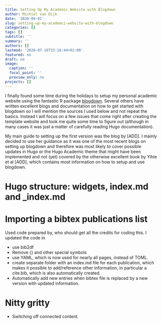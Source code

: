 ```yaml
---
title: Setting Up My Academic Website with Blogdown
author: Michiel van Dijk
date: '2020-09-01'
slug: setting-up-my-academci-website-with-blogdown
categories: []
tags: []
subtitle: ''
summary: ''
authors: []
lastmod: '2020-07-16T15:16:44+02:00'
featured: no
draft: no
image:
  caption: ''
  focal_point: ''
  preview_only: no
projects: []
---
```


I finally found some time during the holidays to setup my personal academic website using the fantastic R package [blogdown](https://cran.r-project.org/web/packages/blogdown/index.html). Several others have written excellent blogs and documentation on how to get started with blogdown so I will mention the sources I used below and not repeat the basics. Instead I will focus on a few issues that come right after creating the template website and took me quite some time to figure out (although in many cases it was just a matter of carefully reading Hugo documentation).

My main guide to setting up the first version was the blog by [ADD]. I mainly decided to use her guidance as it was one of the most recent blogs on setting up blogdown and therefore was most likely to cover possible updates in Hugo or the Hugo Academic theme that might have been implemented and not (yet) covered by the otherwise excellent book by Yihie et al [ADD], which contains most information on how to setup and use blogdown.

# Hugo structure: widgets, index.md and _index.md


# Importing a bibtex publications list

Used code prepared by, who should get all the credits for coding this. I updated the code in 

- use bib2df
- Remove {} and other special symbols
- use YAML, which is now used for nearly all pages, instead of TOML.
- create separate folder with an index.md file for each publication, which makes it possible to add/reference other information, in particular a cite.bib, which is also automatically created.
- Automatically add new entries when bibtex file is replaced by a new version with updated information. 


# Nitty gritty

- Switching off connected content.

